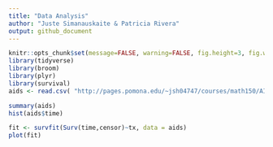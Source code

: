 ```yaml
---
title: "Data Analysis"
author: "Juste Simanauskaite & Patricia Rivera"
output: github_document
---
```


```r
knitr::opts_chunk$set(message=FALSE, warning=FALSE, fig.height=3, fig.width=5, fig.align="center")
library(tidyverse)
library(broom)
library(plyr)
library(survival)
aids <- read.csv( "http://pages.pomona.edu/~jsh04747/courses/math150/AIDSdata.csv")

summary(aids)
hist(aids$time)

fit <- survfit(Surv(time,censor)~tx, data = aids)
plot(fit)
```
 